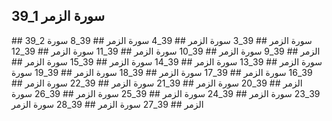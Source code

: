 ## 39_1 سورة الزمر
<YouTube videoId='SlZrpkNo3Ts' opts={opts} />
## 39_2 سورة الزمر
<YouTube videoId='KMZIfn7siJk' opts={opts} />
## 39_3 سورة الزمر
<YouTube videoId='o6_Qc6JZ-18' opts={opts} />
## 39_4 سورة الزمر
<YouTube videoId='HVtUsTLDHCk' opts={opts} />
## 39_8 سورة الزمر
<YouTube videoId='dkezVDf9Zsc' opts={opts} />
## 39_9 سورة الزمر
<YouTube videoId='NJlkKL-A4A4' opts={opts} />
## 39_10 سورة الزمر
<YouTube videoId='DnB-Ma0D6Hg' opts={opts} />
## 39_11 سورة الزمر
<YouTube videoId='jNWMp0XUrpM' opts={opts} />
## 39_12 سورة الزمر
<YouTube videoId='RxjoSIbba8s' opts={opts} />
## 39_13 سورة الزمر
<YouTube videoId='x4au520luRc' opts={opts} />
## 39_14 سورة الزمر
<YouTube videoId='Nb3wmqMev4s' opts={opts} />
## 39_15 سورة الزمر
<YouTube videoId='J6krhh4OGsc' opts={opts} />
## 39_16 سورة الزمر
<YouTube videoId='OMHaam4EtWE' opts={opts} />
## 39_17 سورة الزمر
<YouTube videoId='raN8EX_HWNg' opts={opts} />
## 39_18 سورة الزمر
<YouTube videoId='LvOmzalcfBI' opts={opts} />
## 39_19 سورة الزمر
<YouTube videoId='Atq8PXfnB8Q' opts={opts} />
## 39_20 سورة الزمر
<YouTube videoId='5HsitL3jCxM' opts={opts} />
## 39_21 سورة الزمر
<YouTube videoId='hkKtHuSRMMg' opts={opts} />
## 39_22 سورة الزمر
<YouTube videoId='x6chfk--uDI' opts={opts} />
## 39_23 سورة الزمر
<YouTube videoId='Lm4rGHCBlfM' opts={opts} />
## 39_24 سورة الزمر
<YouTube videoId='4xWO4LM6CRw' opts={opts} />
## 39_25 سورة الزمر
<YouTube videoId='TOxgktuwSg4' opts={opts} />
## 39_26 سورة الزمر
<YouTube videoId='xmPN3ib9LHQ' opts={opts} />
## 39_27 سورة الزمر
<YouTube videoId='rvf742mF12o' opts={opts} />
## 39_28 سورة الزمر
<YouTube videoId='v47YorWUhJE' opts={opts} />

